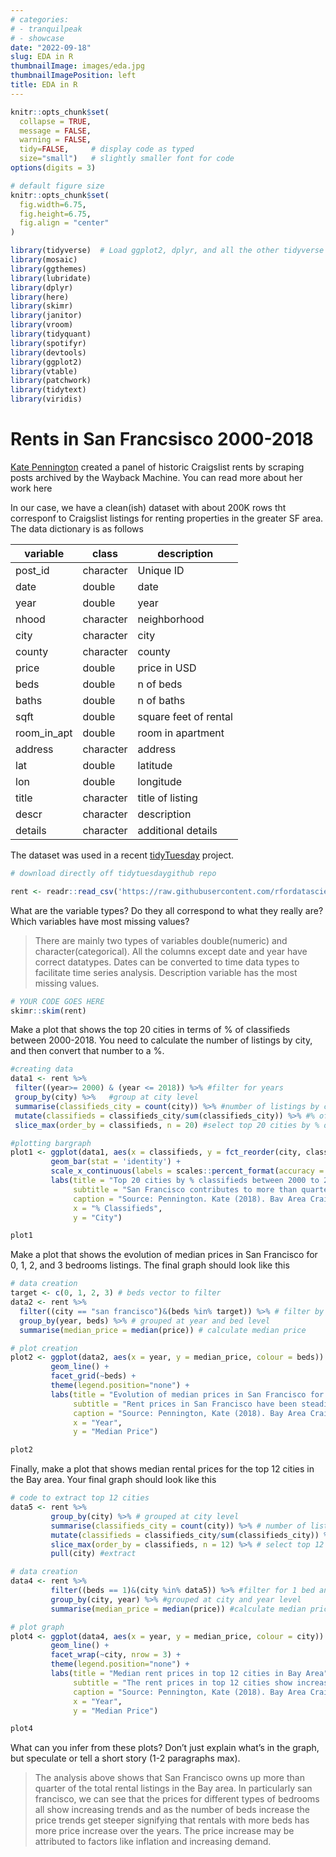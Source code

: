 ```yaml
---
# categories:
# - tranquilpeak
# - showcase
date: "2022-09-18"
slug: EDA in R
thumbnailImage: images/eda.jpg
thumbnailImagePosition: left
title: EDA in R
---
```


```r
knitr::opts_chunk$set(
  collapse = TRUE,
  message = FALSE, 
  warning = FALSE, 
  tidy=FALSE,     # display code as typed
  size="small")   # slightly smaller font for code
options(digits = 3)

# default figure size
knitr::opts_chunk$set(
  fig.width=6.75, 
  fig.height=6.75,
  fig.align = "center"
)
```

```r
library(tidyverse)  # Load ggplot2, dplyr, and all the other tidyverse packages
library(mosaic)
library(ggthemes)
library(lubridate)
library(dplyr)
library(here)
library(skimr)
library(janitor)
library(vroom)
library(tidyquant)
library(spotifyr)
library(devtools)
library(ggplot2)
library(vtable)
library(patchwork)
library(tidytext)
library(viridis)
```

# Rents in San Francsisco 2000-2018

[Kate Pennington](https://www.katepennington.org/data) created a panel of historic Craigslist rents by scraping posts archived by the Wayback Machine. You can read more about her work here

In our case, we have a clean(ish) dataset with about 200K rows tht corresponf to Craigslist listings for renting properties in the greater SF area. The data dictionary is as follows

| variable    | class     | description           |
|-------------|-----------|-----------------------|
| post_id     | character | Unique ID             |
| date        | double    | date                  |
| year        | double    | year                  |
| nhood       | character | neighborhood          |
| city        | character | city                  |
| county      | character | county                |
| price       | double    | price in USD          |
| beds        | double    | n of beds             |
| baths       | double    | n of baths            |
| sqft        | double    | square feet of rental |
| room_in_apt | double    | room in apartment     |
| address     | character | address               |
| lat         | double    | latitude              |
| lon         | double    | longitude             |
| title       | character | title of listing      |
| descr       | character | description           |
| details     | character | additional details    |

The dataset was used in a recent [tidyTuesday](https://github.com/rfordatascience/tidytuesday) project.

```r
# download directly off tidytuesdaygithub repo

rent <- readr::read_csv('https://raw.githubusercontent.com/rfordatascience/tidytuesday/master/data/2022/2022-07-05/rent.csv')

```

What are the variable types? Do they all correspond to what they really are? Which variables have most missing values?

> There are mainly two types of variables double(numeric) and character(categorical). All the columns except date and year have correct datatypes. Dates can be converted to time data types to facilitate time series analysis. Description variable has the most missing values.

```r
# YOUR CODE GOES HERE
skimr::skim(rent)

```

Make a plot that shows the top 20 cities in terms of % of classifieds between 2000-2018. You need to calculate the number of listings by city, and then convert that number to a %.

```r
#creating data
data1 <- rent %>% 
 filter((year>= 2000) & (year <= 2018)) %>% #filter for years 
 group_by(city) %>%   #group at city level
 summarise(classifieds_city = count(city)) %>% #number of listings by city
 mutate(classifieds = classifieds_city/sum(classifieds_city)) %>% #% of classifieds
 slice_max(order_by = classifieds, n = 20) #select top 20 cities by % of classifieds

#plotting bargraph
plot1 <- ggplot(data1, aes(x = classifieds, y = fct_reorder(city, classifieds, max))) + 
         geom_bar(stat = 'identity') + 
         scale_x_continuous(labels = scales::percent_format(accuracy = 1)) + 
         labs(title = "Top 20 cities by % classifieds between 2000 to 2018", 
              subtitle = "San Francisco contributes to more than quarter of the rent listings", 
              caption = "Source: Pennington. Kate (2018). Bav Area Craigslist Rental Housing Posts 2000-2018",
              x = "% Classifieds",
              y = "City")

plot1
```

Make a plot that shows the evolution of median prices in San Francisco for 0, 1, 2, and 3 bedrooms listings. The final graph should look like this

```r
# data creation
target <- c(0, 1, 2, 3) # beds vector to filter
data2 <- rent %>% 
  filter((city == "san francisco")&(beds %in% target)) %>% # filter by city and number of beds
  group_by(year, beds) %>% # grouped at year and bed level
  summarise(median_price = median(price)) # calculate median price

# plot creation
plot2 <- ggplot(data2, aes(x = year, y = median_price, colour = beds)) + 
         geom_line() + 
         facet_grid(~beds) + 
         theme(legend.position="none") +
         labs(title = "Evolution of median prices in San Francisco for 0, 1, 2, and 3 bedrooms", 
              subtitle = "Rent prices in San Francisco have been steadily rising over the years", 
              caption = "Source: Pennington, Kate (2018). Bay Area Craigslist Rental Housing Posts, 2000-2018",
              x = "Year",
              y = "Median Price")

plot2
```

Finally, make a plot that shows median rental prices for the top 12 cities in the Bay area. Your final graph should look like this

```r
# code to extract top 12 cities
data5 <- rent %>% 
         group_by(city) %>% # grouped at city level
         summarise(classifieds_city = count(city)) %>% # number of listings by city
         mutate(classifieds = classifieds_city/sum(classifieds_city)) %>% #% of listings by city
         slice_max(order_by = classifieds, n = 12) %>% # select top 12 cities by % of listings
         pull(city) #extract

# data creation
data4 <- rent %>% 
         filter((beds == 1)&(city %in% data5)) %>% #filter for 1 bed and top 12 city
         group_by(city, year) %>% #grouped at city and year level
         summarise(median_price = median(price)) #calculate median price

# plot graph
plot4 <- ggplot(data4, aes(x = year, y = median_price, colour = city)) + 
         geom_line() + 
         facet_wrap(~city, nrow = 3) + 
         theme(legend.position="none") +
         labs(title = "Median rent prices in top 12 cities in Bay Area", 
              subtitle = "The rent prices in top 12 cities show increasing trend over the years",
              caption = "Source: Pennington, Kate (2018). Bay Area Craigslist Rental Housing Posts, 2000-2018",
              x = "Year",
              y = "Median Price")

plot4
```

What can you infer from these plots? Don't just explain what's in the graph, but speculate or tell a short story (1-2 paragraphs max).

> The analysis above shows that San Francisco owns up more than quarter of the total rental listings in the Bay area. In particularly san francisco, we can see that the prices for different types of bedrooms all show increasing trends and as the number of beds increase the price trends get steeper signifying that rentals with more beds has more price increase over the years. The price increase may be attributed to factors like inflation and increasing demand.
